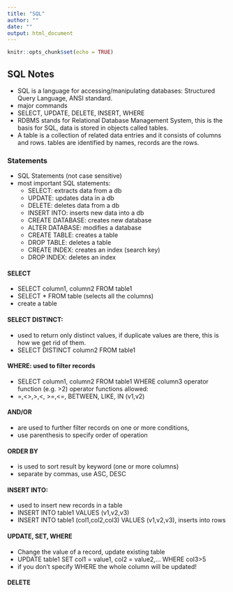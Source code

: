 ```yaml
---
title: "SQL"
author: ""
date: ""
output: html_document
---
```


```r
knitr::opts_chunk$set(echo = TRUE)
```

## SQL Notes {.tabset}

 - SQL is a language for accessing/manipulating databases: Structured Query Language, ANSI standard.
 - major commands
 - SELECT, UPDATE, DELETE, INSERT, WHERE
 - RDBMS stands for Relational Database Management System, this is the basis for SQL, data is stored in objects called tables. 
 - A table is a collection of related data entries and it consists of columns and rows. 
tables are identified by names, records are the rows.



### Statements

 - SQL Statements (not case sensitive)
 - most important SQL statements: 
    - SELECT: extracts data from a db
    - UPDATE: updates data in a db
    - DELETE: deletes data from a db
    - INSERT INTO: inserts new data into a db
    - CREATE DATABASE: creates new database
    - ALTER DATABASE: modifies a database
    - CREATE TABLE: creates a table
    - DROP TABLE: deletes a table
    - CREATE INDEX: creates an index (search key)
    - DROP INDEX: deletes an index
    
#### SELECT

   - SELECT column1, column2 FROM table1
   - SELECT * FROM table (selects all the columns)
   - create a table

#### SELECT DISTINCT: 
 
  - used to return only distinct values, if duplicate values are there, this is how we get rid of them. 
   - SELECT DISTINCT column2 FROM table1

#### WHERE: used to filter records

   - SELECT column1, column2 FROM table1 WHERE column3 operator function (e.g. >2)
       operator functions allowed: 
   - =,<>,>,<, >=,<=, BETWEEN, LIKE, IN (v1,v2)

#### AND/OR 

 - are used to further filter records on one or more conditions, 
 - use parenthesis to specify order of operation

#### ORDER BY 

 - is used to sort result by keyword (one or more columns) 
  - separate by commas, use ASC, DESC

#### INSERT INTO: 

 - used to insert new records in a table
 - INSERT INTO table1 VALUES (v1,v2,v3)
 - INSERT INTO table1 (col1,col2,col3) VALUES (v1,v2,v3), inserts into rows

#### UPDATE, SET, WHERE 
 
 - Change the value of a record, update existing table
 - UPDATE table1 SET col1 = value1, col2 = value2,… WHERE col3>5 
 - if you don’t specify WHERE the whole column will be updated!

#### DELETE 
